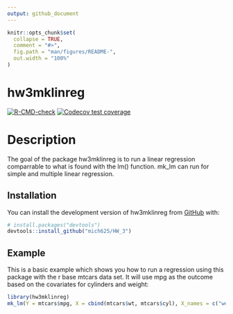 ```yaml
---
output: github_document 
---
```


<!-- README.md is generated from README.Rmd. Please edit that file -->


```r
knitr::opts_chunk$set(
  collapse = TRUE,
  comment = "#>",
  fig.path = "man/figures/README-",
  out.width = "100%"
)
```

# hw3mklinreg  

<!-- badges: start -->
[![R-CMD-check](https://github.com/mich625/HW_4/actions/workflows/R-CMD-check.yaml/badge.svg)](https://github.com/mich625/HW_4/actions/workflows/R-CMD-check.yaml)
[![Codecov test coverage](https://codecov.io/gh/mich625/HW_4/branch/main/graph/badge.svg)](https://app.codecov.io/gh/mich625/HW_4?branch=main)
<!-- badges: end -->

# Description  
The goal of the package hw3mklinreg is to run a linear regression comparrable to what is found with the lm() function.  mk_lm can run for simple and multiple linear regression.

## Installation

You can install the development version of hw3mklinreg from [GitHub](https://github.com/) with:

``` r
# install.packages("devtools")
devtools::install_github("mich625/HW_3")
```

## Example

This is a basic example which shows you how to run a regression using this package with the r base mtcars data set. It will use mpg as the outcome based on the covariates for cylinders and weight:

```r
library(hw3mklinreg)
mk_lm(Y = mtcars$mpg, X = cbind(mtcars$wt, mtcars$cyl), X_names = c("weight", "cylinders"))
```
